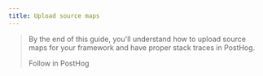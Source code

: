 ```yaml
---
title: Upload source maps
---
```



> By the end of this guide, you'll understand how to upload source maps for your framework and have proper stack traces in PostHog.
>
> <CallToAction type="primary" to="https://us.posthog.com/onboarding/error_tracking?step=source_maps">
>    Follow in PostHog
> </CallToAction>


<Steps>
    <Step title="Install the PostHog CLI" subtitle="Your goal in this step: Get the CLI tool or framework-specific package." badge="required">
        <InstallCLI />
    </Step>
    <Step title="Output source maps for your framework" subtitle="Your goal in this step: Configure your build to generate source maps." badge="required">
        <OutputSourceMaps />
    </Step>
    <Step title="Inject source map" subtitle="Your goal in this step: Add metadata to associate maps with your code." badge="required">
        <InjectSourceMap />
    </Step>
    <Step title="Upload source map" subtitle="Your goal in this step: Send the processed source maps to PostHog." badge="required">
        <UploadSourceMap />
    </Step>
</Steps>


